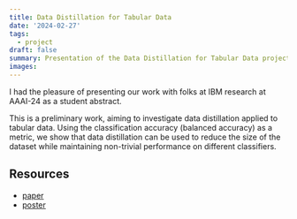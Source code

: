```yaml
---
title: Data Distillation for Tabular Data
date: '2024-02-27'
tags: 
  - project
draft: false
summary: Presentation of the Data Distillation for Tabular Data project at AAAI-24
images: 
---
```


I had the pleasure of presenting our work with folks at IBM research at AAAI-24 as a student abstract. 

This is a preliminary work, aiming to investigate data distillation applied to tabular data.
Using the classification accuracy (balanced accuracy) as a metric, we show that data distillation can be used to reduce the size of the dataset while maintaining non-trivial performance on different classifiers.

## Resources
- [paper](/static/pdf/aaai-24-tab-data-distill-stu-abs.pdf) 
- [poster](/static/pdf/aaai-24-tab-data-distill-poster.pdf)
